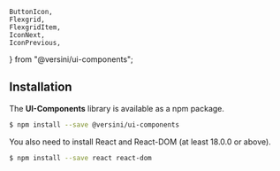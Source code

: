 	ButtonIcon,
	Flexgrid,
	FlexgridItem,
	IconNext,
	IconPrevious,
} from "@versini/ui-components";

<Meta title="Getting started/Installation" />

## Installation

The <strong>UI-Components</strong> library is available as a npm package.

```bash
$ npm install --save @versini/ui-components
```

You also need to install React and React-DOM (at least 18.0.0 or above).

```bash
$ npm install --save react react-dom
```

<div className="not-av-typography">
	<Flexgrid alignHorizontal="space-between">
		<FlexgridItem>
			<ButtonIcon
				labelRight="Overview"
				noBorder
				onClick={linkTo("getting-started--overview")}
			>
				<IconPrevious decorative monotone />
			</ButtonIcon>
		</FlexgridItem>
		<FlexgridItem>
			<ButtonIcon
				labelLeft="Configuration"
				noBorder
				onClick={linkTo("getting-started--configuration")}
			>
				<IconNext decorative monotone />
			</ButtonIcon>
		</FlexgridItem>
	</Flexgrid>
</div>
